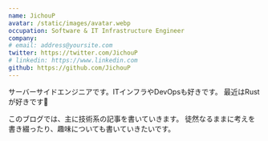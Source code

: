 ```yaml
---
name: JichouP
avatar: /static/images/avatar.webp
occupation: Software & IT Infrastructure Engineer
company:
# email: address@yoursite.com
twitter: https://twitter.com/JichouP
# linkedin: https://www.linkedin.com
github: https://github.com/JichouP
---
```


サーバーサイドエンジニアです。ITインフラやDevOpsも好きです。
最近はRustが好きです🦀

このブログでは、主に技術系の記事を書いていきます。
徒然なるままに考えを書き綴ったり、趣味についても書いていきたいです。
